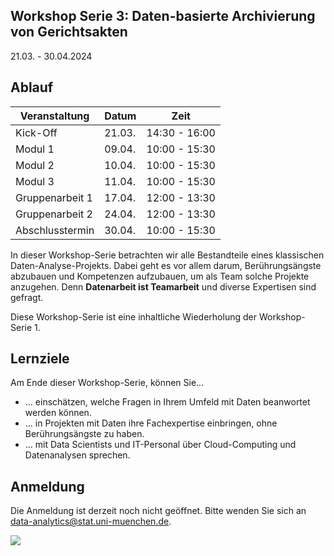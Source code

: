 ## Workshop Serie 3: Daten-basierte Archivierung von Gerichtsakten 

21.03. - 30.04.2024


## Ablauf

| Veranstaltung      | Datum  | Zeit        |
|--------------------|--------|-------------|
| Kick-Off           | 21.03. | 14:30 - 16:00|
| Modul 1            | 09.04. | 10:00 - 15:30|
| Modul 2            | 10.04. | 10:00 - 15:30|
| Modul 3            | 11.04. | 10:00 - 15:30|
| Gruppenarbeit 1    | 17.04. | 12:00 - 13:30|
| Gruppenarbeit 2    | 24.04. | 12:00 - 13:30|
| Abschlusstermin    | 30.04. | 10:00 - 15:30|


In dieser Workshop-Serie betrachten wir alle Bestandteile eines klassischen 
Daten-Analyse-Projekts. Dabei geht es vor allem darum, Berührungsängste abzubauen
und Kompetenzen aufzubauen, um als Team solche Projekte anzugehen. Denn 
**Datenarbeit ist Teamarbeit** und diverse Expertisen sind gefragt.

Diese Workshop-Serie ist eine inhaltliche Wiederholung der Workshop-Serie 1.


::: {.callout-tip}
## Lernziele
Am Ende dieser Workshop-Serie, können Sie...

* ... einschätzen, welche Fragen in Ihrem Umfeld mit Daten beanwortet werden können.
* ... in Projekten mit Daten ihre Fachexpertise einbringen, ohne Berührungsängste zu haben.
* ... mit Data Scientists und IT-Personal über Cloud-Computing und Datenanalysen sprechen.

:::



## Anmeldung
Die Anmeldung ist derzeit noch nicht geöffnet. 
Bitte wenden Sie sich an [data-analytics@stat.uni-muenchen.de](mailto:data-analytics@stat.uni-muenchen.de).

![](icons/Logos.png) 